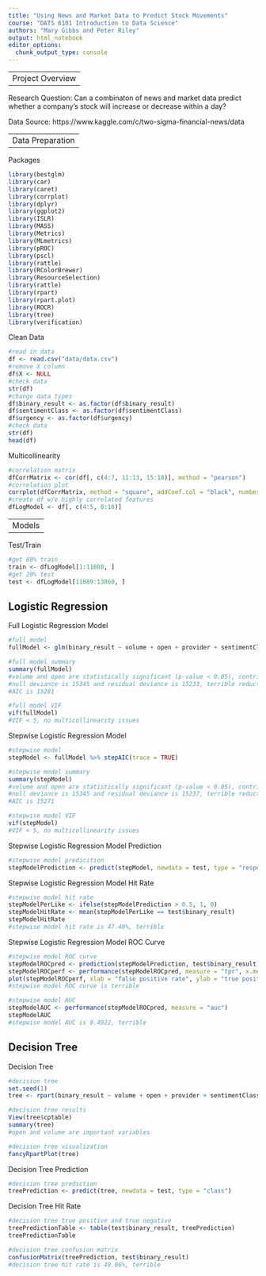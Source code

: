 ```yaml
---
title: "Using News and Market Data to Predict Stock Movements"
course: "DATS 6101 Introduction to Data Science"
authors: "Mary Gibbs and Peter Riley"
output: html_notebook
editor_options: 
  chunk_output_type: console
---
```


----------------
Project Overview
----------------

Research Question: Can a combinaton of news and market data predict whether a company's stock will increase or decrease within a day?

Data Source: https://www.kaggle.com/c/two-sigma-financial-news/data

----------------
Data Preparation
----------------

Packages
```r
library(bestglm)
library(car)
library(caret)
library(corrplot)
library(dplyr)
library(ggplot2)
library(ISLR)
library(MASS)
library(Metrics)
library(MLmetrics)
library(pROC)
library(pscl)
library(rattle)
library(RColorBrewer)
library(ResourceSelection)
library(rattle)
library(rpart)
library(rpart.plot)
library(ROCR)
library(tree)
library(verification)
```

Clean Data
```r
#read in data 
df <- read.csv("data/data.csv") 
#remove X column
df$X <- NULL 
#check data
str(df)
#change data types
df$binary_result <- as.factor(df$binary_result)
df$sentimentClass <- as.factor(df$sentimentClass)
df$urgency <- as.factor(df$urgency)
#check data
str(df)
head(df)
```

Multicollinearity
```r
#correlation matrix
dfCorrMatrix <- cor(df[, c(4:7, 11:13, 15:18)], method = "pearson")
#correlation plot 
corrplot(dfCorrMatrix, method = "square", addCoef.col = "black", number.cex = 7/ncol(df))
#create df w/o highly correlated features
dfLogModel <- df[, c(4:5, 8:16)]
```

------
Models
------

Test/Train
```r
#get 80% train
train <- dfLogModel[1:11088, ]
#get 20% test
test <- dfLogModel[11089:13860, ]
```

Logistic Regression
-------------------

Full Logistic Regression Model 
```r
#full model 
fullModel <- glm(binary_result ~ volume + open + provider + sentimentClass + sentimentNegative + sentimentNeutral + sentimentPositive + urgency + firstMentionSentence + bodySize, family = binomial(link = "logit"), data = train)

#full model summary
summary(fullModel)
#volume and open are statistically significant (p-value < 0.05), contribute to model
#null deviance is 15345 and residual deviance is 15233, terrible reduction
#AIC is 15281

#full model VIF
vif(fullModel)
#VIF < 5, no multicollinearity issues
```

Stepwise Logistic Regression Model
```r
#stepwise model
stepModel <- fullModel %>% stepAIC(trace = TRUE)

#stepwise model summary
summary(stepModel)
#volume and open are statistically significant (p-value < 0.05), contribute to model
#null deviance is 15345 and residual deviance is 15237, terrible reduction
#AIC is 15271

#stepwise model VIF
vif(stepModel)
#VIF < 5, no multicollinearity issues
```

Stepwise Logistic Regression Model Prediction
```r
#stepwise model predicition
stepModelPrediction <- predict(stepModel, newdata = test, type = "response")
```

Stepwise Logistic Regression Model Hit Rate
```r
#stepwise model hit rate
stepModelPerLike <- ifelse(stepModelPrediction > 0.5, 1, 0)
stepModelHitRate <- mean(stepModelPerLike == test$binary_result)
stepModelHitRate
#stepwise model hit rate is 47.40%, terrible
```

Stepwise Logistic Regression Model ROC Curve
```r
#stepwise model ROC curve
stepModelROCpred <- prediction(stepModelPrediction, test$binary_result)
stepModelROCperf <- performance(stepModelROCpred, measure = "tpr", x.measure = "fpr")
plot(stepModelROCperf, xlab = "false positive rate", ylab = "true positive rate")
#stepwise model ROC curve is terrible

#stepwise model AUC
stepModelAUC <- performance(stepModelROCpred, measure = "auc")
stepModelAUC
#stepwise model AUC is 0.4922, terrible
```

Decision Tree
-------------

Decision Tree
```r
#decision tree
set.seed(1)
tree <- rpart(binary_result ~ volume + open + provider + sentimentClass + sentimentNegative + sentimentNeutral + sentimentPositive + urgency + firstMentionSentence + bodySize, data = train, control = rpart.control(maxdepth = 6), method = "class")

#decision tree results
View(tree$cptable)
summary(tree)
#open and volume are important variables

#decision tree visualization
fancyRpartPlot(tree)
```

Decision Tree Prediction
```r
#decision tree prediction
treePrediction <- predict(tree, newdata = test, type = "class")
```

Decision Tree Hit Rate
```r
#decision tree true positive and true negative 
treePredictionTable <- table(test$binary_result, treePrediction) 
treePredictionTable

#decision tree confusion matrix
confusionMatrix(treePrediction, test$binary_result)
#decision tree hit rate is 49.06%, terrible
```
